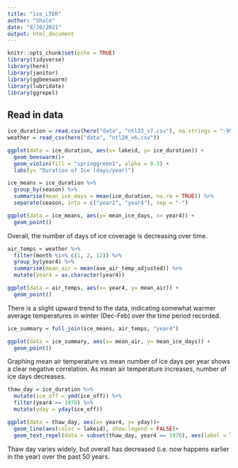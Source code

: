 ```yaml
---
title: "ice_LTER"
author: "Shale"
date: "8/20/2021"
output: html_document
---
```


```r
knitr::opts_chunk$set(echo = TRUE)
library(tidyverse)
library(here)
library(janitor)
library(ggbeeswarm)
library(lubridate)
library(ggrepel)
```

## Read in data

```r
ice_duration = read.csv(here("data", "ntl33_v7.csv"), na.strings = "-999")
weather = read_csv(here("data", "ntl20_v6.csv"))
```

```r
ggplot(data = ice_duration, aes(x= lakeid, y= ice_duration)) +
  geom_beeswarm()+
  geom_violin(fill = "springgreen1", alpha = 0.3) +
  labs(y= "Duration of Ice (days/year)")
```
```r
ice_means = ice_duration %>% 
  group_by(season) %>% 
  summarise(mean_ice_days = mean(ice_duration, na.rm = TRUE)) %>% 
  separate(season, into = c("year1", "year4"), sep = "-")

ggplot(data = ice_means, aes(y= mean_ice_days, x= year4)) +
  geom_point()
```
Overall, the number of days of ice coverage is decreasing over time.

```r
air_temps = weather %>% 
  filter(month %in% c(1, 2, 12)) %>% 
  group_by(year4) %>% 
  summarise(mean_air = mean(ave_air_temp_adjusted)) %>% 
  mutate(year4 = as.character(year4))

ggplot(data = air_temps, aes(x= year4, y= mean_air)) +
  geom_point()
```
There is a slight upward trend to the data, indicating somewhat warmer average temperatures in winter (Dec-Feb) over the time period recorded.

```r
ice_summary = full_join(ice_means, air_temps, "year4")

ggplot(data = ice_summary, aes(x= mean_air, y= mean_ice_days)) +
  geom_point()
```
Graphing mean air temperature vs mean number of ice days per year shows a clear negative correlation. As mean air temperature increases, number of ice days decreases.

```r
thaw_day = ice_duration %>% 
  mutate(ice_off = ymd(ice_off)) %>% 
  filter(year4 >= 1970) %>% 
  mutate(yday = yday(ice_off))

ggplot(data = thaw_day, aes(x= year4, y= yday))+
  geom_line(aes(color = lakeid), show.legend = FALSE)+
  geom_text_repel(data = subset(thaw_day, year4 == 1970), aes(label = lakeid, color = lakeid), show.legend = FALSE)
```
Thaw day varies widely, but overall has decreased (i.e. now happens earlier in the year) over the past 50 years.
